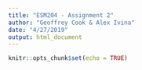 ```yaml
---
title: "ESM204 - Assignment 2"
author: "Geoffrey Cook & Alex Ivina"
date: "4/27/2019"
output: html_document
---
```


```r
knitr::opts_chunk$set(echo = TRUE)
```

